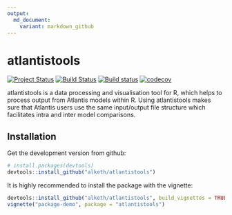 ```yaml
---
output:
  md_document:
    variant: markdown_github
---
```


<!-- README.md is generated from README.Rmd. Please edit that file -->

# atlantistools

[![Project Status](http://www.repostatus.org/badges/latest/active.svg)](http://www.repostatus.org/#active)
[![Build Status](https://travis-ci.org/alketh/atlantistools.png?branch=master)](https://travis-ci.org/alketh/atlantistools)
[![Build status](https://ci.appveyor.com/api/projects/status/github/alketh/atlantistools?branch=master&svg=true)](https://ci.appveyor.com/project/alketh/atlantistools)
[![codecov](https://img.shields.io/codecov/c/github/alketh/atlantistools.svg)](https://codecov.io/github/alketh/atlantistools) 

atlantistools is a data processing and visualisation tool for R, which helps to process output from Atlantis models within R.
Using atlantistools makes sure that Atlantis users use the same input/output file structure which facilitates intra and inter model comparisons.

## Installation

Get the development version from github:

```R
# install.packages(devtools)
devtools::install_github("alketh/atlantistools")
```

It is highly recommended to install the package with the vignette:

```R
devtools::install_github("alketh/atlantistools", build_vignettes = TRUE)
vignette("package-demo", package = "atlantistools")
```
